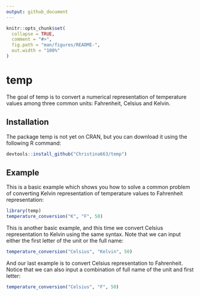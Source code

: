 ```yaml
---
output: github_document
---
```


<!-- README.md is generated from README.Rmd. Please edit that file -->

```r
knitr::opts_chunk$set(
  collapse = TRUE,
  comment = "#>",
  fig.path = "man/figures/README-",
  out.width = "100%"
)
```

# temp

<!-- badges: start -->
<!-- badges: end -->

The goal of temp is to convert a numerical representation of temperature values among three common units: Fahrenheit, Celsius and Kelvin.

## Installation

The package temp is not yet on CRAN, but you can download it using the following R command:

``` r
devtools::install_github("Christina663/temp")
```

## Example

This is a basic example which shows you how to solve a common problem of converting Kelvin representation of temperature values to Fahrenheit representation:

```r
library(temp)
temperature_conversion("K", "F", 50)
```

This is another basic example, and this time we convert Celsius representation to Kelvin using the same syntax. Note that we can input either the first letter of the unit or the full name:

```r
temperature_conversion("Celsius", "Kelvin", 50)
```

And our last example is to convert Celsius representation to Fahrenheit. Notice that we can also input a combination of full name of the unit and first letter:
```r
temperature_conversion("Celsius", "F", 50)
```

